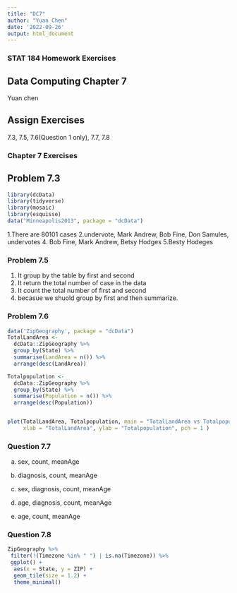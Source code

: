 ```yaml
---
title: "DC7"
author: "Yuan Chen"
date: '2022-09-26'
output: html_document
---
```

### STAT 184 Homework Exercises

##  Data Computing Chapter 7 

Yuan chen

##  Assign Exercises

7.3, 7.5, 7.6(Question 1 only), 7.7, 7.8

### Chapter 7 Exercises

##  Problem 7.3

```r
library(dcData)
library(tidyverse)
library(mosaic)
library(esquisse)
data("Minneapolis2013", package = "dcData")
```
1.There are 80101 cases
2.undervote, Mark Andrew, Bob Fine, Don Samules, undervotes
4. Bob Fine, Mark Andrew, Betsy Hodges
5.Besty Hodeges


### Problem 7.5

1. It group by the table by first and second 
2. It return the total number of case in the data
3. It count the total number of first and second
4. becasue we shuold group by first and then summarize.

### Problem 7.6

```r

data('ZipGeography', package = "dcData")
TotalLandArea <-
  dcData::ZipGeography %>%
  group_by(State) %>%
  summarise(LandArea = n()) %>%
  arrange(desc(LandArea))

Totalpopulation <-
  dcData::ZipGeography %>%
  group_by(State) %>%
  summarise(Population = n()) %>%
  arrange(desc(Population))


plot(TotalLandArea, Totalpopulation, main = "TotalLandArea vs Totalpopulation",
     xlab = "TotalLandArea", ylab = "Totalpopulation", pch = 1 )
```

### Question 7.7

a. sex, count, meanAge

b. diagnosis, count, meanAge

c. sex, diagnosis, count, meanAge

d. age, diagnosis, count, meanAge

e. age, count, meanAge


### Question 7.8
```r
ZipGeography %>%
 filter(!(Timezone %in% " ") | is.na(Timezone)) %>%
 ggplot() +
  aes(x = State, y = ZIP) +
  geom_tile(size = 1.2) +
  theme_minimal()
```



